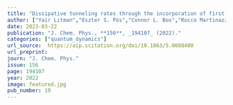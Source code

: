 ```yaml
---
title: "Dissipative tunneling rates through the incorporation of first-principles electronic  friction in instanton rate theory. II. Benchmarks and applications"  
author: ["Yair Litman","Eszter S. Pós","Connor L. Box","Rocco Martinazzo","Reinhard J. Maurer","Mariana Rossi"]
date: 2023-03-22
publication: "J. Chem. Phys., **156**, _194107_ (2022)."
categories: ["quantum_dynamics"]
url_source:  https://aip.scitation.org/doi/10.1063/5.0088400
url_preprint:
journ: "J. Chem. Phys."
issue: 156
page: 194107
year: 2022
image: featured.jpg
pub_number: 19
--- 
```

